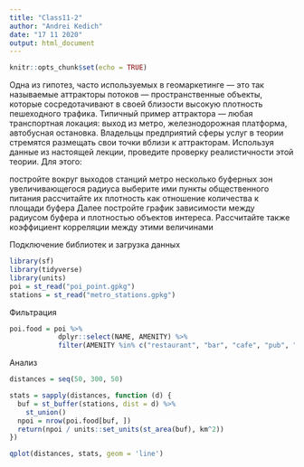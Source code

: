 ```yaml
---
title: "Class11-2"
author: "Andrei Kedich"
date: "17 11 2020"
output: html_document
---
```


```r
knitr::opts_chunk$set(echo = TRUE)
```

Одна из гипотез, часто используемых в геомаркетинге — это так называемые аттракторы потоков — пространственные объекты, которые сосредотачивают в своей близости высокую плотность пешеходного трафика. Типичный пример аттрактора — любая транспортная локация: выход из метро, железнодорожная платформа, автобусная остановка. Владельцы предприятий сферы услуг в теории стремятся размещать свои точки вблизи к аттракторам. Используя данные из настоящей лекции, проведите проверку реалистичности этой теории. Для этого:

постройте вокруг выходов станций метро несколько буферных зон увеличивающегося радиуса
выберите ими пункты общественного питания
рассчитайте их плотность как отношение количества к площади буфера
Далее постройте график зависимости между радиусом буфера и плотностью объектов интереса. Рассчитайте также коэффициент корреляции между этими величинами

Подключение библиотек и загрузка данных


```r
library(sf)
library(tidyverse)
library(units)
poi = st_read("poi_point.gpkg")
stations = st_read("metro_stations.gpkg")
```

Фильтрация
```r
poi.food = poi %>% 
            dplyr::select(NAME, AMENITY) %>% 
            filter(AMENITY %in% c("restaurant", "bar", "cafe", "pub", "fast_food"))
```


Анализ
```r
distances = seq(50, 300, 50)

stats = sapply(distances, function (d) {
  buf = st_buffer(stations, dist = d) %>% 
    st_union()
  npoi = nrow(poi.food[buf, ])
  return(npoi / units::set_units(st_area(buf), km^2))
})

qplot(distances, stats, geom = 'line')
```

